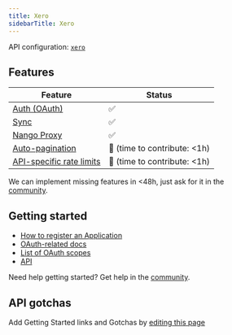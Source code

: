 ```yaml
---
title: Xero
sidebarTitle: Xero
---
```


API configuration: [`xero`](https://nango.dev/providers.yaml)

## Features

| Feature                                                                          | Status                          |
| -------------------------------------------------------------------------------- | ------------------------------- |
| [Auth (OAuth)](/guides/oauth)                                                      | ✅                              |
| [Sync](/guides/sync)                                                              | ✅                              |
| [Nango Proxy](/guides/proxy)                          | ✅   |
| [Auto-pagination](/nango-sync/configuration#auto-pagination)                     | 🚫 (time to contribute: &lt;1h) |
| [API-specific rate limits](/nango-sync/configuration#rate-limits-retry-policies) | 🚫 (time to contribute: &lt;1h) |

<Tip>We can implement missing features in &lt;48h, just ask for it in the [community](https://nango.dev/slack).</Tip>
## Getting started

-   [How to register an Application](https://developer.xero.com/app/manage)
-   [OAuth-related docs](https://developer.xero.com/documentation/guides/oauth2/auth-flow)
-   [List of OAuth scopes](https://developer.xero.com/documentation/guides/oauth2/scopes)
-   [API](https://developer.xero.com/documentation/sdks-and-tools/tools/postman/#steps-to-get-up-and-running)

<Tip>Need help getting started? Get help in the [community](https://nango.dev/slack).</Tip>

## API gotchas

<Note>Add Getting Started links and Gotchas by [editing this page](https://github.com/nangohq/nango/tree/master/docs-v2/integrations/all/xero.mdx)</Note>
